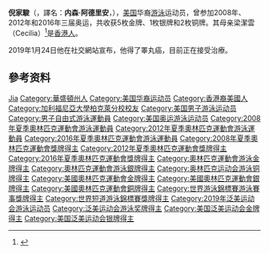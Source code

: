 {{Infobox swimmer
| name           = 倪家駿<br/>Nathan Adrian
| image          = Nathan Adrian Rio 2016b.jpg
| image_size     = <!-- Only for images narrower than 220 pixels -->
| alt            =
| caption        = 2016年里約熱內盧奧運自由泳4x100接力的倪家駿
| fullname       = Nathan Ghar-jun Adrian<ref>{{cite news|title = Best moments of the Calympics|last = |first = |url = http://www.dailycal.org/2012/07/09/best-moments-of-the-calympics/|newspaper = The Daily Californian|publisher = |date = July 7, 2012|archiveurl = https://www.webcitation.org/69d6ticMD?url=http://www.dailycal.org/2012/07/09/best-moments-of-the-calympics/|archivedate = 2012-08-03|accessdate = August 2, 2012|dead-url = yes}}</ref>
| national_team  = {{USA}}
| strokes        = [[自由式|自由式]]
| club           = 
| collegeteam    = [[加州大學柏克萊分校|加州大學柏克萊分校]]
| coach          = {{link-en|戴夫·德登|Dave Durden}}
| birth_date     = {{Birth date and age|1988|12|7|mf=y}}
| birth_place    = {{USA}}[[華盛頓州|華盛頓州]][[布雷默頓|布雷默頓]]

| death_date     =
| death_place    =
| height         = {{convert|6|ft|6|in|m|abbr=on}}
| weight         = {{convert|227|lb|kg|abbr=on}}
| website        = [http://www.nathanadrian.com/ NathanAdrian.com]
| medaltemplates =
{{MedalSport|男子[[游泳|游泳]]}}
{{MedalCountry |{{USA}}}}
{{MedalCount
|[[奧林匹克運動會|奧林匹克運動會]]|5|1|2 
|[[世界游泳錦標賽|世界長池游泳錦標賽]]|10|4|2 
|[[世界短池游泳錦標賽|世界短池游泳錦標賽]]|2|1|0 
|[[泛太平洋游泳錦標賽|泛太平洋游泳錦標賽]]|6|2|1
|'''總計'''|'''23'''|'''8'''|'''5'''
}}
{{MedalCompetition|[[奥林匹克运动会|奥林匹克运动会]]}}
{{MedalGold|[[2008年夏季奥林匹克运动会|2008年 北京]]|[[2008年夏季奧林匹克運動會游泳比賽男子4_×_100米自由泳接力比賽|4×100米自由泳接力]]}}
{{MedalGold|[[2012年夏季奥林匹克运动会|2012年 倫敦]]|[[2012年夏季奧林匹克運動會男子100米自由泳比賽|100米自由泳]]}}
{{MedalGold|[[2012年夏季奥林匹克运动会|2012年 倫敦]]|[[2012年夏季奧林匹克運動會男子4×100米混合泳接力比賽|4×100米混合泳接力]]}}
{{MedalGold|[[2016年夏季奥林匹克运动会|2016年 里約熱內盧]]|[[2016年夏季奧林匹克運動會男子4×100公尺自由式接力比賽|4×100米自由泳接力]]}}
{{MedalGold|[[2016年夏季奥林匹克运动会|2016年 里約熱內盧]]|[[2016年夏季奧林匹克運動會男子4×100公尺混合式接力比賽|4×100米混合泳接力]]}}
{{MedalSilver|[[2012年夏季奥林匹克运动会|2012年 倫敦]]|[[2012年夏季奧林匹克運動會男子4×100米自由泳接力比賽|4×100米自由泳接力]]}}
{{MedalBronze|[[2016年夏季奥林匹克运动会|2016年 里約熱內盧]]|[[2016年夏季奧林匹克運動會男子50公尺自由式比賽|50米自由泳]]}}
{{MedalBronze|[[2016年夏季奥林匹克运动会|2016年 里約熱內盧]]|[[2016年夏季奧林匹克運動會男子100公尺自由式比賽|100米自由泳]]}}
{{MedalCompetition|[[世界游泳錦標賽|世界長池游泳錦標賽]]}}
{{MedalGold|[[2009年世界游泳錦標賽|2009年 羅馬]]|4×100米自由泳接力}}
{{MedalGold|[[2009年世界游泳錦標賽|2009年 羅馬]]|4×100米混合泳接力}}
{{MedalGold|[[2011年世界游泳錦標賽|2011年 上海]]|4×100米混合泳接力}}
{{MedalGold|[[2015年世界游泳錦標賽|2015年 喀山]]|4×100米混合泳接力}}
{{MedalGold|[[2015年世界游泳錦標賽|2015年 喀山]]|混合4×100米自由泳接力}}
{{MedalGold|[[2017年世界游泳錦標賽|2017年 布達佩斯]]|4×100米自由泳接力}}
{{MedalGold|[[2017年世界游泳錦標賽|2017年 布達佩斯]]|4×100米混合泳接力}}
{{MedalGold|[[2017年世界游泳錦標賽|2017年 布達佩斯]]|混合4×100米自由泳接力}}
{{MedalGold|[[2019年世界游泳錦標賽|2019年 光州]]|4×100米自由泳接力}}
{{MedalGold|[[2019年世界游泳錦標賽|2019年 光州]]|混合4×100米自由泳接力}}
{{MedalSilver|[[2013年世界游泳錦標賽|2013年 巴塞隆納]]|4×100米自由泳接力}}
{{MedalSilver|[[2015年世界游泳錦標賽|2015年 喀山]]|50米自由泳}}
{{MedalSilver|[[2017年世界游泳錦標賽|2017年 布達佩斯]]|100米自由泳}}
{{MedalSilver|[[2019年世界游泳錦標賽|2019年 光州]]|4×100米混合泳接力}}
{{MedalBronze|[[2011年世界游泳錦標賽|2011年 上海]]|4×100米自由泳接力}}
{{MedalBronze|[[2013年世界游泳錦標賽|2013年 巴塞隆納]]|100米自由泳}}
{{MedalCompetition|[[世界短池游泳錦標賽|世界短池游泳錦標賽]]}}
{{MedalGold|2008年 曼徹斯特|100米自由泳}}
{{MedalGold|2008年 曼徹斯特|4×100米自由泳接力}}
{{MedalSilver|2008年 曼徹斯特|4×100米混合泳接力}}
{{MedalCompetition|[[泛太平洋游泳錦標賽|泛太平洋游泳錦標賽]]}}
{{MedalGold|2010年 爾灣|50米自由泳}}
{{MedalGold|2010年 爾灣|100米自由泳}}
{{MedalGold|2010年 爾灣|4×100米自由泳接力}}
{{MedalGold|2010年 爾灣|4×100米混合泳接力}}
{{MedalGold|2014年 黃金海岸|4×100米混合泳接力}}
{{MedalGold|2018年 東京|4×100米混合泳接力}}
{{MedalSilver|2014年 黃金海岸|100米自由泳}}
{{MedalSilver|2014年 黃金海岸|4×100米自由泳接力}}
{{MedalBronze|2014年 黃金海岸|50米自由泳}}
}}
'''倪家駿'''（{{lang-en|'''Nathan Ghar-jun Adrian'''}}，譯名：'''内森·阿德里安'''，{{bd|1988年|12月7日}}），[[美国|美国]]华裔[[游泳|游泳]]运动员，曾参加2008年、2012年和2016年三届奥运，共收获5枚金牌、1枚银牌和2枚铜牌。其母亲梁潔雲（Cecilia）<ref>{{cite web|url=http://www.worldjournal.com/view/full_news/20001130/article-%E5%80%AA%E5%AE%B6%E9%A7%BF%E5%A5%A7%E9%81%8B%E7%99%BC%E5%85%89-%E8%99%8E%E5%AA%BD%E5%8A%9F%E5%8B%9E%E5%A4%A7|title=倪家駿奧運發光 虎媽功勞大|publisher=[[世界日報|世界日報]]|date=2012-09-01|access-date=2012-12-17|archive-url=https://archive.is/20130209172117/http://www.worldjournal.com/view/full_news/20001130/article-%E5%80%AA%E5%AE%B6%E9%A7%BF%E5%A5%A7%E9%81%8B%E7%99%BC%E5%85%89-%E8%99%8E%E5%AA%BD%E5%8A%9F%E5%8B%9E%E5%A4%A7|archive-date=2013-02-09|dead-url=yes}}</ref>是[[香港人|香港人]]。

2019年1月24日他在社交網站宣布，他得了睪丸癌，目前正在接受治療。

== 參考资料 ==
{{reflist}}

{{奥林匹克运动会游泳比赛男子100米自由泳冠军}}
{{奥林匹克运动会游泳比赛男子4×100米自由泳接力冠军}}
{{奥林匹克运动会游泳比赛男子4×100米混合泳接力冠军}}

{{Authority control}}
{{DEFAULTSORT:Adrian, Nathan}}
[[Category:倪姓|Jia]]
[[Category:華盛頓州人|Category:華盛頓州人]]
[[Category:美国华裔运动员|Category:美国华裔运动员]]
[[Category:香港裔美國人|Category:香港裔美國人]]
[[Category:加利福尼亞大學柏克萊分校校友|Category:加利福尼亞大學柏克萊分校校友]]
[[Category:美国男子游泳运动员|Category:美国男子游泳运动员]]
[[Category:男子自由式游泳運動員|Category:男子自由式游泳運動員]]
[[Category:美国奥运游泳运动员|Category:美国奥运游泳运动员]]
[[Category:2008年夏季奧林匹克運動會游泳運動員|Category:2008年夏季奧林匹克運動會游泳運動員]]
[[Category:2012年夏季奧林匹克運動會游泳運動員|Category:2012年夏季奧林匹克運動會游泳運動員]]
[[Category:2016年夏季奧林匹克運動會游泳運動員|Category:2016年夏季奧林匹克運動會游泳運動員]]
[[Category:2008年夏季奧林匹克運動會獎牌得主|Category:2008年夏季奧林匹克運動會獎牌得主]]
[[Category:2012年夏季奧林匹克運動會獎牌得主|Category:2012年夏季奧林匹克運動會獎牌得主]]
[[Category:2016年夏季奧林匹克運動會獎牌得主|Category:2016年夏季奧林匹克運動會獎牌得主]]
[[Category:奧林匹克運動會游泳金牌得主|Category:奧林匹克運動會游泳金牌得主]]
[[Category:奧林匹克運動會游泳銀牌得主|Category:奧林匹克運動會游泳銀牌得主]]
[[Category:奥林匹克运动会游泳铜牌得主|Category:奥林匹克运动会游泳铜牌得主]]
[[Category:美國奧林匹克運動會金牌得主|Category:美國奧林匹克運動會金牌得主]]
[[Category:美國奧林匹克運動會銀牌得主|Category:美國奧林匹克運動會銀牌得主]]
[[Category:美國奧林匹克運動會銅牌得主|Category:美國奧林匹克運動會銅牌得主]]
[[Category:世界游泳錦標賽游泳賽事獎牌得主|Category:世界游泳錦標賽游泳賽事獎牌得主]]
[[Category:世界短道游泳錦標賽獎牌得主|Category:世界短道游泳錦標賽獎牌得主]]
[[Category:2019年泛美运动会游泳运动员|Category:2019年泛美运动会游泳运动员]]
[[Category:泛美运动会游泳奖牌得主|Category:泛美运动会游泳奖牌得主]]
[[Category:美国泛美运动会金牌得主|Category:美国泛美运动会金牌得主]]
[[Category:美国泛美运动会银牌得主|Category:美国泛美运动会银牌得主]]